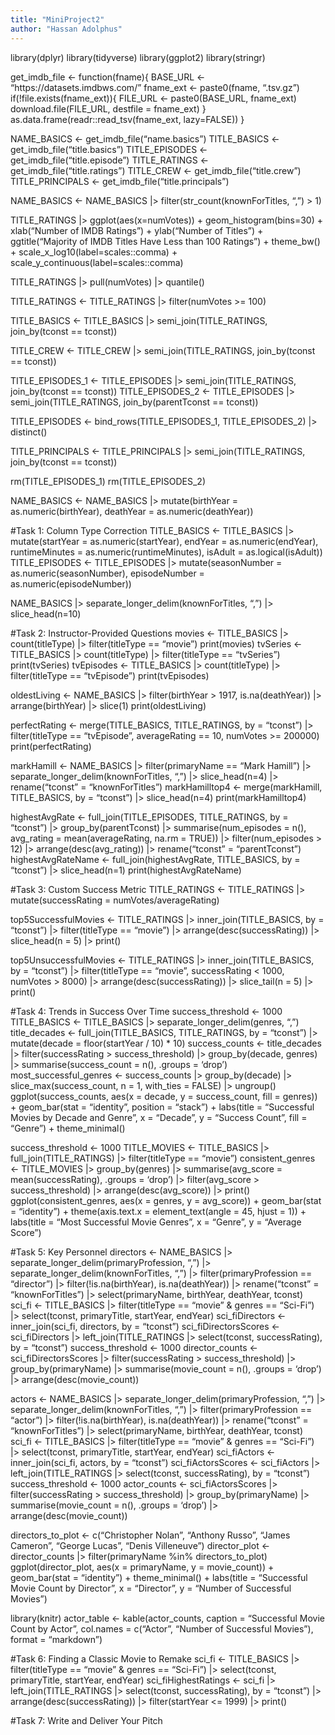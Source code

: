 ```yaml
---
title: "MiniProject2"
author: "Hassan Adolphus"
---
```


library(dplyr)
library(tidyverse)
library(ggplot2)
library(stringr)

get_imdb_file <- function(fname){
  BASE_URL <- "https://datasets.imdbws.com/"
  fname_ext <- paste0(fname, ".tsv.gz")
  if(!file.exists(fname_ext)){
    FILE_URL <- paste0(BASE_URL, fname_ext)
    download.file(FILE_URL, 
                  destfile = fname_ext)
  }
  as.data.frame(readr::read_tsv(fname_ext, lazy=FALSE))
}

NAME_BASICS      <- get_imdb_file("name.basics")
TITLE_BASICS     <- get_imdb_file("title.basics")
TITLE_EPISODES   <- get_imdb_file("title.episode")
TITLE_RATINGS    <- get_imdb_file("title.ratings")
TITLE_CREW       <- get_imdb_file("title.crew")
TITLE_PRINCIPALS <- get_imdb_file("title.principals")



NAME_BASICS <- NAME_BASICS |> 
  filter(str_count(knownForTitles, ",") > 1)



TITLE_RATINGS |>
  ggplot(aes(x=numVotes)) + 
  geom_histogram(bins=30) +
  xlab("Number of IMDB Ratings") + 
  ylab("Number of Titles") + 
  ggtitle("Majority of IMDB Titles Have Less than 100 Ratings") + 
  theme_bw() + 
  scale_x_log10(label=scales::comma) + 
  scale_y_continuous(label=scales::comma)



TITLE_RATINGS |>
  pull(numVotes) |>
  quantile()



TITLE_RATINGS <- TITLE_RATINGS |>
  filter(numVotes >= 100)



TITLE_BASICS <- TITLE_BASICS |>
  semi_join(TITLE_RATINGS, 
            join_by(tconst == tconst))

TITLE_CREW <- TITLE_CREW |>
  semi_join(TITLE_RATINGS, 
            join_by(tconst == tconst))

TITLE_EPISODES_1 <- TITLE_EPISODES |>
  semi_join(TITLE_RATINGS, 
            join_by(tconst == tconst))
TITLE_EPISODES_2 <- TITLE_EPISODES |>
  semi_join(TITLE_RATINGS, 
            join_by(parentTconst == tconst))

TITLE_EPISODES <- bind_rows(TITLE_EPISODES_1,
                            TITLE_EPISODES_2) |>
  distinct()

TITLE_PRINCIPALS <- TITLE_PRINCIPALS |>
  semi_join(TITLE_RATINGS, join_by(tconst == tconst))


rm(TITLE_EPISODES_1)
rm(TITLE_EPISODES_2)



NAME_BASICS <- NAME_BASICS |>
  mutate(birthYear = as.numeric(birthYear),
         deathYear = as.numeric(deathYear))



#Task 1: Column Type Correction
TITLE_BASICS <- TITLE_BASICS |>
  mutate(startYear = as.numeric(startYear),
         endYear = as.numeric(endYear),
         runtimeMinutes = as.numeric(runtimeMinutes),
         isAdult = as.logical(isAdult))
TITLE_EPISODES <- TITLE_EPISODES |>
  mutate(seasonNumber = as.numeric(seasonNumber),
         episodeNumber = as.numeric(episodeNumber))

NAME_BASICS |> separate_longer_delim(knownForTitles, ",") |> slice_head(n=10)



#Task 2: Instructor-Provided Questions
movies <- TITLE_BASICS |> count(titleType) |>
  filter(titleType == "movie")
  print(movies)
tvSeries <- TITLE_BASICS |> count(titleType) |>
  filter(titleType == "tvSeries")
  print(tvSeries)
tvEpisodes <- TITLE_BASICS |> count(titleType) |>
  filter(titleType == "tvEpisode")
  print(tvEpisodes)
  
oldestLiving <- NAME_BASICS |> filter(birthYear > 1917, is.na(deathYear)) |>
  arrange(birthYear) |>
  slice(1)
  print(oldestLiving)

perfectRating <- merge(TITLE_BASICS, TITLE_RATINGS, by = "tconst") |> 
  filter(titleType == "tvEpisode", averageRating == 10, numVotes >= 200000)
  print(perfectRating)

markHamill <- NAME_BASICS |> filter(primaryName == "Mark Hamill") |>
  separate_longer_delim(knownForTitles, ",") |> slice_head(n=4) |>
  rename("tconst" = "knownForTitles")
markHamilltop4 <- merge(markHamill, TITLE_BASICS, by = "tconst") |>
  slice_head(n=4)
  print(markHamilltop4)

highestAvgRate <- full_join(TITLE_EPISODES, TITLE_RATINGS, by = "tconst") |>
  group_by(parentTconst) |>
  summarise(num_episodes = n(), avg_rating = mean(averageRating, na.rm = TRUE)) |>
  filter(num_episodes > 12) |>
  arrange(desc(avg_rating)) |>
  rename("tconst" = "parentTconst")
highestAvgRateName <- full_join(highestAvgRate, TITLE_BASICS, by = "tconst") |>
  slice_head(n=1)
  print(highestAvgRateName)



#Task 3: Custom Success Metric
TITLE_RATINGS <- TITLE_RATINGS |> 
  mutate(successRating = numVotes/averageRating)

top5SuccessfulMovies <- TITLE_RATINGS |>
  inner_join(TITLE_BASICS, by = "tconst") |>
  filter(titleType == "movie") |>
  arrange(desc(successRating)) |>
  slice_head(n = 5) |>
  print()

top5UnsuccessfulMovies <- TITLE_RATINGS |>
  inner_join(TITLE_BASICS, by = "tconst") |> 
  filter(titleType == "movie", successRating < 1000, numVotes > 8000) |> 
  arrange(desc(successRating)) |>
  slice_tail(n = 5) |>
  print()



#Task 4: Trends in Success Over Time
success_threshold <- 1000
TITLE_BASICS <- TITLE_BASICS |>
  separate_longer_delim(genres, ",")
title_decades <- full_join(TITLE_BASICS, TITLE_RATINGS, by = "tconst") |>
  mutate(decade = floor(startYear / 10) * 10)
success_counts <- title_decades |>
  filter(successRating > success_threshold) |>
  group_by(decade, genres) |>
  summarise(success_count = n(), .groups = 'drop')
most_successful_genres <- success_counts |>
  group_by(decade) |>
  slice_max(success_count, n = 1, with_ties = FALSE) |>
  ungroup()
ggplot(success_counts, aes(x = decade, y = success_count, fill = genres)) +
  geom_bar(stat = "identity", position = "stack") +
  labs(title = "Successful Movies by Decade and Genre", x = "Decade", 
       y = "Success Count", fill = "Genre") +
  theme_minimal()

success_threshold <- 1000
TITLE_MOVIES <- TITLE_BASICS |>
  full_join(TITLE_RATINGS) |>
  filter(titleType == "movie")
consistent_genres <- TITLE_MOVIES |>
  group_by(genres) |> 
  summarise(avg_score = mean(successRating), .groups = 'drop') |>
  filter(avg_score > success_threshold) |>
  arrange(desc(avg_score)) |>
  print()
ggplot(consistent_genres, aes(x = genres, y = avg_score)) +
  geom_bar(stat = "identity") +
  theme(axis.text.x = element_text(angle = 45, hjust = 1)) + 
  labs(title = "Most Successful Movie Genres", x = "Genre", y = "Average Score")



#Task 5: Key Personnel
directors <- NAME_BASICS |>
  separate_longer_delim(primaryProfession, ",") |>
  separate_longer_delim(knownForTitles, ",") |>
  filter(primaryProfession == "director") |>
  filter(!is.na(birthYear), is.na(deathYear)) |>
  rename("tconst" = "knownForTitles") |>
  select(primaryName, birthYear, deathYear, tconst)
sci_fi <- TITLE_BASICS |>
  filter(titleType == "movie" & genres == "Sci-Fi") |>
  select(tconst, primaryTitle, startYear, endYear)
sci_fiDirectors <- inner_join(sci_fi, directors, by = "tconst")
sci_fiDirectorsScores <- sci_fiDirectors |>
  left_join(TITLE_RATINGS |> select(tconst, successRating), by = "tconst")
success_threshold <- 1000
director_counts <- sci_fiDirectorsScores |>
  filter(successRating > success_threshold) |>
  group_by(primaryName) |>
  summarise(movie_count = n(), .groups = 'drop') |>
  arrange(desc(movie_count))

actors <- NAME_BASICS |>
  separate_longer_delim(primaryProfession, ",") |>
  separate_longer_delim(knownForTitles, ",") |>
  filter(primaryProfession == "actor") |>
  filter(!is.na(birthYear), is.na(deathYear)) |>
  rename("tconst" = "knownForTitles") |>
  select(primaryName, birthYear, deathYear, tconst)
sci_fi <- TITLE_BASICS |>
  filter(titleType == "movie" & genres == "Sci-Fi") |>
  select(tconst, primaryTitle, startYear, endYear)
sci_fiActors <- inner_join(sci_fi, actors, by = "tconst")
sci_fiActorsScores <- sci_fiActors |>
  left_join(TITLE_RATINGS |> select(tconst, successRating), by = "tconst")
success_threshold <- 1000
actor_counts <- sci_fiActorsScores |>
  filter(successRating > success_threshold) |>
  group_by(primaryName) |>
  summarise(movie_count = n(), .groups = 'drop') |>
  arrange(desc(movie_count)) 

directors_to_plot <- c("Christopher Nolan", "Anthony Russo", "James Cameron", 
                       "George Lucas", "Denis Villeneuve")
director_plot <- director_counts |>
  filter(primaryName %in% directors_to_plot)
ggplot(director_plot, aes(x = primaryName, y = movie_count)) +
  geom_bar(stat = "identity") +
  theme_minimal() +
  labs(title = "Successful Movie Count by Director",
       x = "Director",
       y = "Number of Successful Movies")

library(knitr)
actor_table <- kable(actor_counts, 
      caption = "Successful Movie Count by Actor",
      col.names = c("Actor", "Number of Successful Movies"),
      format = "markdown")



#Task 6: Finding a Classic Movie to Remake
sci_fi <- TITLE_BASICS |>
  filter(titleType == "movie" & genres == "Sci-Fi") |> 
  select(tconst, primaryTitle, startYear, endYear)
sci_fiHighestRatings <- sci_fi |>
  left_join(TITLE_RATINGS |> select(tconst, successRating), by = "tconst") |>
  arrange(desc(successRating)) |> 
  filter(startYear <= 1999) |>
  print()



#Task 7: Write and Deliver Your Pitch